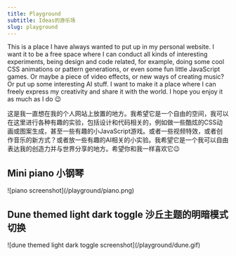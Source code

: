 ```yaml
---
title: Playground
subtitle: Ideas的游乐场
slug: playground
---
```


This is a place I have always wanted to put up in my personal website. I want it to be a free space where I can conduct all kinds of interesting experiments, being design and code related, for example, doing some cool CSS animations or pattern generations, or even some fun little JavaScript games. Or maybe a piece of video effects, or new ways of creating music? Or put up some interesting AI stuff. I want to make it a place where I can freely express my creativity and share it with the world. I hope you enjoy it as much as I do 😉

这是我一直想在我的个人网站上放置的地方。我希望它是一个自由的空间，我可以在这里进行各种有趣的实验，包括设计和代码相关的，例如做一些酷炫的CSS动画或图案生成，甚至一些有趣的小JavaScript游戏。或者一些视频特效，或者创作音乐的新方式？或者放一些有趣的AI相关的小实验。我希望它是一个我可以自由表达我的创造力并与世界分享的地方。希望你和我一样喜欢它😉

## Mini piano 小钢琴

<Link href='/experiments/piano'>
  ![piano screenshot](/playground/piano.png)
</Link>
<ExternalActionButtonLink
  href='/experiments/piano'
  title='Play the mini piano | 弹弹钢琴试试看？'
/>

## Dune themed light dark toggle 沙丘主题的明暗模式切换

<Link href='/experiments/dune-themed-light-dark-toggle'>
  ![dune themed light dark toggle screenshot](/playground/dune.gif)
</Link>
<ExternalActionButtonLink
  href='/experiments/dune-themed-light-dark-toggle'
  title='Try the toggle | 试试这个切换按钮？'
/>
